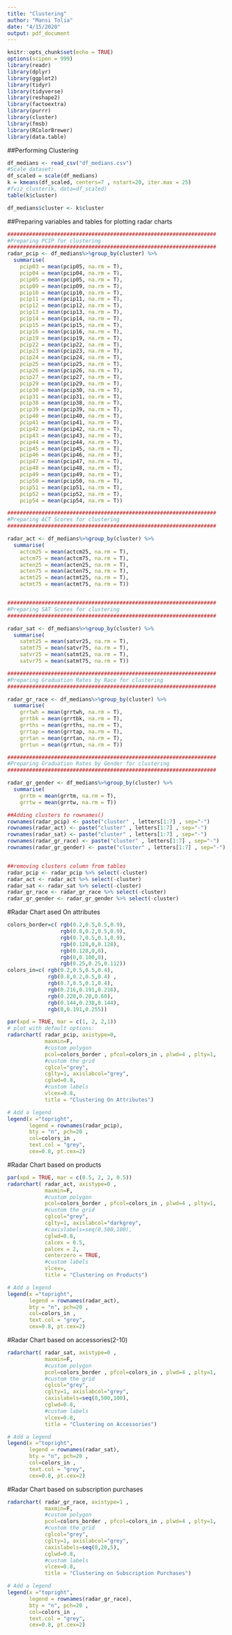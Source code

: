 ```yaml
---
title: "Clustering"
author: "Mansi Tolia"
date: "4/15/2020"
output: pdf_document
---
```


```r
knitr::opts_chunk$set(echo = TRUE)
options(scipen = 999)
library(readr)
library(dplyr)
library(ggplot2)
library(tidyr)
library(tidyverse)
library(reshape2)
library(factoextra)
library(purrr)
library(cluster)
library(fmsb)
library(RColorBrewer)
library(data.table)
```

##Performing Clustering
```r

df_medians <- read_csv("df_medians.csv")
#Scale dataset:
df_scaled = scale(df_medians)
k = kmeans(df_scaled, centers=7 , nstart=20, iter.max = 25)
#fviz_cluster(k, data=df_scaled)	
table(k$cluster)

df_medians$cluster <- k$cluster
```

##Preparing variables and tables for plotting radar charts
```r
###################################################################
#Preparing PCIP for clustering
###################################################################
radar_pcip <- df_medians%>%group_by(cluster) %>%
  summarise(
    pcip03 = mean(pcip05, na.rm = T),
    pcip04 = mean(pcip04, na.rm = T),
    pcip05 = mean(pcip05, na.rm = T),
    pcip09 = mean(pcip09, na.rm = T),
    pcip10 = mean(pcip10, na.rm = T),
    pcip11 = mean(pcip11, na.rm = T),
    pcip12 = mean(pcip12, na.rm = T),
    pcip13 = mean(pcip13, na.rm = T),
    pcip14 = mean(pcip14, na.rm = T),
    pcip15 = mean(pcip15, na.rm = T),
    pcip16 = mean(pcip16, na.rm = T),
    pcip19 = mean(pcip19, na.rm = T),
    pcip22 = mean(pcip22, na.rm = T),
    pcip23 = mean(pcip23, na.rm = T),
    pcip24 = mean(pcip24, na.rm = T),
    pcip25 = mean(pcip25, na.rm = T),
    pcip26 = mean(pcip26, na.rm = T),
    pcip27 = mean(pcip27, na.rm = T),
    pcip29 = mean(pcip29, na.rm = T),
    pcip30 = mean(pcip30, na.rm = T),
    pcip31 = mean(pcip31, na.rm = T),
    pcip38 = mean(pcip38, na.rm = T),
    pcip39 = mean(pcip39, na.rm = T),
    pcip40 = mean(pcip40, na.rm = T),
    pcip41 = mean(pcip41, na.rm = T),
    pcip42 = mean(pcip42, na.rm = T),
    pcip43 = mean(pcip43, na.rm = T),
    pcip44 = mean(pcip44, na.rm = T),
    pcip45 = mean(pcip45, na.rm = T),
    pcip46 = mean(pcip46, na.rm = T),
    pcip47 = mean(pcip47, na.rm = T),
    pcip48 = mean(pcip48, na.rm = T),
    pcip49 = mean(pcip49, na.rm = T),
    pcip50 = mean(pcip50, na.rm = T),
    pcip51 = mean(pcip51, na.rm = T),
    pcip52 = mean(pcip52, na.rm = T),
    pcip54 = mean(pcip54, na.rm = T))

###################################################################
#Preparing ACT Scores for clustering
###################################################################

radar_act <- df_medians%>%group_by(cluster) %>%
  summarise(
    actcm25 = mean(actcm25, na.rm = T),
    actcm75 = mean(actcm75, na.rm = T),
    acten25 = mean(acten25, na.rm = T),
    acten75 = mean(acten75, na.rm = T),
    actmt25 = mean(actmt25, na.rm = T),
    actmt75 = mean(actmt75, na.rm = T))


###################################################################
#Preparing SAT Scores for clustering
###################################################################

radar_sat <- df_medians%>%group_by(cluster) %>%
  summarise(
    satmt25 = mean(satvr25, na.rm = T),
    satmt75 = mean(satvr75, na.rm = T),
    satvr25 = mean(satmt25, na.rm = T),
    satvr75 = mean(satmt75, na.rm = T))

###################################################################
#Preparing Graduation Rates by Race for clustering
###################################################################

radar_gr_race <- df_medians%>%group_by(cluster) %>%
  summarise(
    grrtwh = mean(grrtwh, na.rm = T),
    grrtbk = mean(grrtbk, na.rm = T),
    grrths = mean(grrths, na.rm = T),
    grrtap = mean(grrtap, na.rm = T),
    grrtan = mean(grrtan, na.rm = T),
    grrtun = mean(grrtun, na.rm = T))

###################################################################
#Preparing Graduation Rates by Gender for clustering
###################################################################

radar_gr_gender <- df_medians%>%group_by(cluster) %>%
  summarise(
    grrtm = mean(grrtm, na.rm = T),
    grrtw = mean(grrtw, na.rm = T))

##Adding clusters to rownames()
rownames(radar_pcip) <- paste("cluster" , letters[1:7] , sep="-")
rownames(radar_act) <- paste("cluster" , letters[1:7] , sep="-")
rownames(radar_sat) <- paste("cluster" , letters[1:7] , sep="-")
rownames(radar_gr_race) <- paste("cluster" , letters[1:7] , sep="-")
rownames(radar_gr_gender) <- paste("cluster" , letters[1:7] , sep="-")


##removing clusters column from tables
radar_pcip <- radar_pcip %>% select(-cluster)
radar_act <- radar_act %>% select(-cluster)
radar_sat <- radar_sat %>% select(-cluster)
radar_gr_race <- radar_gr_race %>% select(-cluster)
radar_gr_gender <- radar_gr_gender %>% select(-cluster)

```

#Radar Chart ased On attributes 
```r
colors_border=c( rgb(0.2,0.5,0.5,0.9), 
                 rgb(0.8,0.2,0.5,0.9),  
                 rgb(0.7,0.5,0.1,0.9),
                 rgb(0.128,0,0.128),
                 rgb(0.128,0,0),
                 rgb(0,0.100,0),
                 rgb(0.25,0.25,0.112))
colors_in=c( rgb(0.2,0.5,0.5,0.4), 
             rgb(0.8,0.2,0.5,0.4) , 
             rgb(0.7,0.5,0.1,0.4),
             rgb(0.216,0.191,0.216),
             rgb(0.220,0.20,0.60),
             rgb(0.144,0.238,0.144),
             rgb(0,0.191,0.255))

par(xpd = TRUE, mar = c(1, 2, 2,1))
# plot with default options:
radarchart( radar_pcip, axistype=0, 
            maxmin=F,
            #custom polygon
            pcol=colors_border , pfcol=colors_in , plwd=4 , plty=1,
            #custom the grid
            cglcol="grey", 
            cglty=1, axislabcol="grey", 
            cglwd=0.8,
            #custom labels
            vlcex=0.8,
            title = "Clustering On Attributes")

# Add a legend
legend(x ="topright",
       legend = rownames(radar_pcip),
       bty = "n", pch=20 , 
       col=colors_in , 
       text.col = "grey", 
       cex=0.8, pt.cex=2)
```

#Radar Chart based on products
```r
par(xpd = TRUE, mar = c(0.5, 2, 2, 0.5))
radarchart( radar_act, axistype=0 , 
            maxmin=F,
            #custom polygon
            pcol=colors_border , pfcol=colors_in , plwd=4 , plty=1,
            #custom the grid
            cglcol="grey", 
            cglty=1, axislabcol="darkgrey", 
            #caxislabels=seq(0,500,100),
            cglwd=0.8,
            calcex = 0.5,
            palcex = 2,
            centerzero = TRUE,
            #custom labels
            vlcex=,
            title = "Clustering on Products")

# Add a legend
legend(x ="topright",
       legend = rownames(radar_act),
       bty = "n", pch=20 , 
       col=colors_in , 
       text.col = "grey", 
       cex=0.8, pt.cex=2)
```

#Radar Chart based on accessories(2-10)
```r
radarchart( radar_sat, axistype=0 , 
            maxmin=F,
            #custom polygon
            pcol=colors_border , pfcol=colors_in , plwd=4 , plty=1,
            #custom the grid
            cglcol="grey", 
            cglty=1, axislabcol="grey", 
            caxislabels=seq(0,500,100),
            cglwd=0.8,
            #custom labels
            vlcex=0.8,
            title = "Clustering on Accessories")

# Add a legend
legend(x ="topright",
       legend = rownames(radar_sat),
       bty = "n", pch=20 , 
       col=colors_in , 
       text.col = "grey", 
       cex=0.8, pt.cex=2)
```


#Radar Chart based on subscription purchases
```r
radarchart( radar_gr_race, axistype=1 , 
            maxmin=F,
            #custom polygon
            pcol=colors_border , pfcol=colors_in , plwd=4 , plty=1,
            #custom the grid
            cglcol="grey", 
            cglty=1, axislabcol="grey", 
            caxislabels=seq(0,20,5),
            cglwd=0.8,
            #custom labels
            vlcex=0.8,
            title = "Clustering on Subscription Purchases")

# Add a legend
legend(x ="topright",
       legend = rownames(radar_gr_race),
       bty = "n", pch=20 , 
       col=colors_in , 
       text.col = "grey", 
       cex=0.8, pt.cex=2)
```
